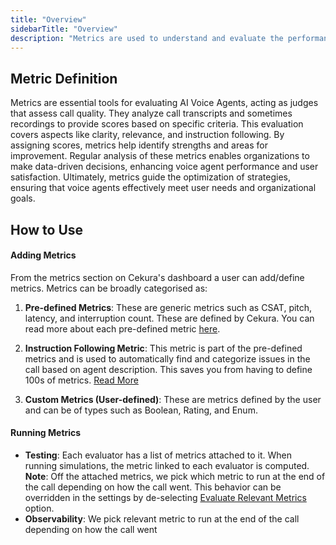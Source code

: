 ---
title: "Overview"
sidebarTitle: "Overview"
description: "Metrics are used to understand and evaluate the performance of your AI Voice Agent"
---

## Metric Definition

Metrics are essential tools for evaluating AI Voice Agents, acting as judges that assess call quality. They analyze call transcripts and sometimes recordings to provide scores based on specific criteria. This evaluation covers aspects like clarity, relevance, and instruction following. By assigning scores, metrics help identify strengths and areas for improvement. Regular analysis of these metrics enables organizations to make data-driven decisions, enhancing voice agent performance and user satisfaction. Ultimately, metrics guide the optimization of strategies, ensuring that voice agents effectively meet user needs and organizational goals.

## How to Use

#### Adding Metrics

From the metrics section on Cekura's dashboard a user can add/define metrics. Metrics can be broadly categorised as:

1. **Pre-defined Metrics**: These are generic metrics such as CSAT, pitch, latency, and interruption count. These are defined by Cekura. You can read more about each pre-defined metric [here](/documentation/key-concepts/metrics/pre-defined-metrics).

2. **Instruction Following Metric**: This metric is part of the pre-defined metrics and is used to automatically find and categorize issues in the call based on agent description. This saves you from having to define 100s of metrics. [Read More](/documentation/key-concepts/metrics/instruction-following-metric)

3. **Custom Metrics (User-defined)**: These are metrics defined by the user and can be of types such as Boolean, Rating, and Enum.

#### Running Metrics
- **Testing**: Each evaluator has a list of metrics attached to it. When running simulations, the metric linked to each evaluator is computed. <br />
**Note**: Off the attached metrics, we pick which metric to run at the end of the call depending on how the call went. This behavior can be overridden in the settings by de-selecting <u>Evaluate Relevant Metrics</u> option.
- **Observability**: We pick relevant metric to run at the end of the call depending on how the call went